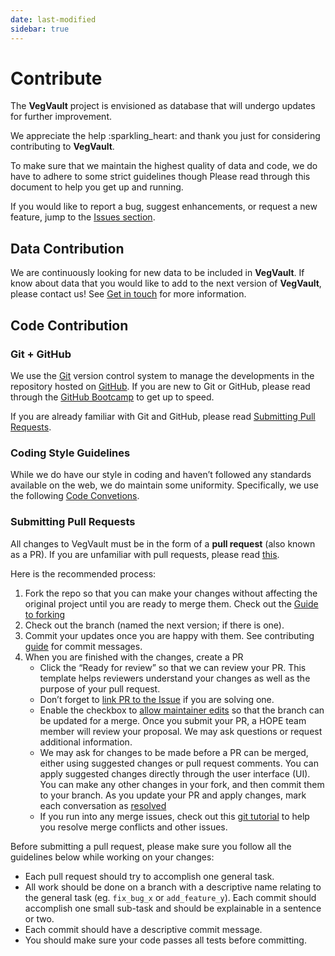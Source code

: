 ```yaml
---
date: last-modified
sidebar: true
---
```


# Contribute

The **VegVault** project is envisioned as database that will undergo updates for further improvement.

We appreciate the help :sparkling_heart: and thank you just for considering contributing to **VegVault**.

To make sure that we maintain the highest quality of data and code, we do have to adhere to some strict guidelines though Please read through this document to help you get up and running.

If you would like to report a bug, suggest enhancements, or request a new feature, jump to the [Issues section](/website/contact.qmd#it-does-not-work).

## Data Contribution

We are continuously looking for new data to be included in **VegVault**. If know about data that you would like to add to the next version of **VegVault**, please contact us! See [Get in touch](/website/contact.qmd) for more information.

## Code Contribution

### Git + GitHub

We use the [Git](https://git-scm.com/) version control system to manage the developments in the repository hosted on [GitHub](https://github.com). If you are new to Git or GitHub, please read through the [GitHub Bootcamp](https://help.github.com/categories/bootcamp/) to get up to speed.

If you are already familiar with Git and GitHub, please read [Submitting Pull Requests](#submitting-pull-requests).

### Coding Style Guidelines

While we do have our style in coding and haven't followed any standards available on the web, we do maintain some uniformity. Specifically, we use the following [Code Convetions](https://ondrejmottl.github.io/collaboration/code_convention.html#coding-style).

### Submitting Pull Requests

All changes to VegVault must be in the form of a **pull request** (also known as a PR). If you are unfamiliar with pull requests, please read [this](https://git-scm.com/book/en/v2/GitHub-Contributing-to-a-Project>).

Here is the recommended process:

1. Fork the repo so that you can make your changes without affecting the original project until you are ready to merge them. Check out the [Guide to forking](https://docs.github.com/en/get-started/quickstart/fork-a-repo#fork-an-example-repository)
2. Check out the branch (named the next version; if there is one).
3. Commit your updates once you are happy with them. See contributing [guide](https://github.com/atom/atom/blob/master/CONTRIBUTING.md#git-commit-messages) for commit messages.
4. When you are finished with the changes, create a PR
   * Click the "Ready for review" so that we can review your PR. This template helps reviewers understand your changes as well as the purpose of your pull request.
   * Don't forget to [link PR to the Issue](https://docs.github.com/en/issues/tracking-your-work-with-issues/linking-a-pull-request-to-an-issue) if you are solving one.
   * Enable the checkbox to [allow maintainer edits](https://docs.github.com/en/pull-requests/collaborating-with-pull-requests/working-with-forks/allowing-changes-to-a-pull-request-branch-created-from-a-fork) so that the branch can be updated for a merge. Once you submit your PR, a HOPE team member will review your proposal. We may ask questions or request additional information.
   * We may ask for changes to be made before a PR can be merged, either using suggested changes or pull request comments. You can apply suggested changes directly through the user interface (UI). You can make any other changes in your fork, and then commit them to your branch. As you update your PR and apply changes, mark each conversation as [resolved](https://docs.github.com/en/pull-requests/collaborating-with-pull-requests/reviewing-changes-in-pull-requests/commenting-on-a-pull-request#resolving-conversations)
   * If you run into any merge issues, check out this [git tutorial](https://lab.github.com/githubtraining/managing-merge-conflicts) to help you resolve merge conflicts and other issues.

Before submitting a pull request, please make sure you follow all the guidelines
below while working on your changes:

* Each pull request should try to accomplish one general task.
* All work should be done on a branch with a descriptive name relating to the
  general task (eg. `fix_bug_x` or `add_feature_y`). Each commit should accomplish one small sub-task and should be explainable in a sentence or two.
* Each commit should have a descriptive commit message.
* You should make sure your code passes all tests before committing.